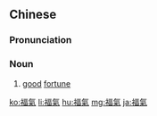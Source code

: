 {{also|福气}}
==Chinese==
{{zh-forms|s=福气}}

===Pronunciation===
{{zh-pron
|m=fúqì,tl=y
|c=fuk1 hei3
|h=pfs=fuk-hi
|mn=hok-khì
|cat=n
}}

===Noun===
{{zh-noun}}

# [[good]] [[fortune]]

[[ko:福氣]]
[[li:福氣]]
[[hu:福氣]]
[[mg:福氣]]
[[ja:福氣]]